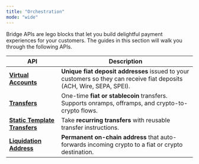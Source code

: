 ```yaml
---
title: "Orchestration"
mode: "wide"
---
```


Bridge APIs are lego blocks that let you build delightful payment experiences for your customers. The guides in this section will walk you through the following APIs.

| **API**                                                                           | **Description**                                                                                                       |
| --------------------------------------------------------------------------------- | --------------------------------------------------------------------------------------------------------------------- |
| [**Virtual Accounts**](/orchestration/virtual_account/virtual_account)            | **Unique fiat deposit addresses** issued to your customers so they can receive fiat deposits (ACH, Wire, SEPA, SPEI). |
| [**Transfers**](/orchestration/transfer/transfer)                                 | One-time **fiat or stablecoin** transfers. Supports onramps, offramps, and crypto-to-crypto flows.                    |
| [**Static Template Transfers**](/orchestration/transfer/statictemplates)          | Take **recurring transfers** with reusable transfer instructions.                                                     |
| [**Liquidation Address**](/orchestration/liquidation_address/liquidation_address) | **Permanent on-chain address** that auto-forwards incoming crypto to a fiat or crypto destination.                    |
